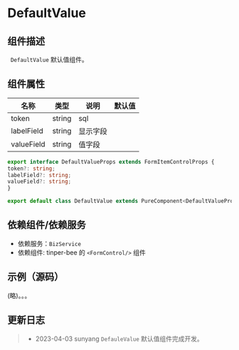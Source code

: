 # DefaultValue

## 组件描述

` DefaultValue` 默认值组件。

## 组件属性
| 名称            | 类型    | 说明            | 默认值 |
| ---------------| ------- | ----------------------| ------ |
| token          | string  | sql           |
| labelField     | string  | 显示字段        |       |
| valueField     | string  | 值字段          |       |


```typescript
export interface DefaultValueProps extends FormItemControlProps {
token?: string;
labelField?: string;
valueField?: string;
}

export default class DefaultValue extends PureComponent<DefaultValueProps, any> {}
```

## 依赖组件/依赖服务
* 依赖服务：`BizService`
* 依赖组件: tinper-bee 的 `<FormControl/>` 组件

## 示例（源码）
(略)。。。

## 更新日志

> * 2023-04-03  sunyang     `DefauleValue` 默认值组件完成开发。
